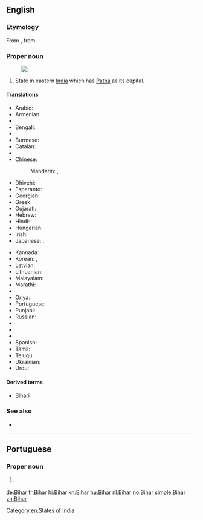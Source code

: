 {{also|bihar}}
==English==
{{wikipedia}}

===Etymology===
From {{etyl|hi|en}} {{term|बिहार|tr=Bihār|lang=hi}}, from {{etyl|sa|en}} {{term|विहार|tr=vihāra|lang=sa||temple; monastery}}.

===Proper noun===
{{en-proper noun}}
[[Image:Bihar in India (disputed hatched).svg|thumb|]]

# State in eastern [[India]] which has [[Patna]] as its capital.

====Translations====
{{trans-top|a state in eastern India}}
* Arabic: {{t|ar|بيهار|m|tr=bīhār}}
* Armenian: {{t|hy|Բիհար|tr=Bihar}}
* {{trreq|as}}
* Bengali: {{t|bn|বিহার|tr=Bihar|sc=Beng}}
* {{trreq|bg}}
* Burmese: {{t|my|ဗီဟာ|sc=Mymr}}
* Catalan: {{t|ca|Bihar}}
* {{trreq|hne}}
* Chinese:
*: Mandarin: {{t+|cmn|比哈爾邦|sc=Hani}}, {{t|cmn|比哈尔邦|tr=Bǐhā'ěr-bāng|sc=Hani}}
* Dhivehi: {{t|dv|ބިހާރު|sc=Thaa|tr=bihāru}}
* Esperanto: {{t|eo|Biharo}}
* Georgian: {{t|ka|ბიჰარი|sc=Geor}}
* Greek: {{t+|el|Μπιχάρ|sc=Grek}}
* Gujarati: {{t|gu|બિહાર|sc=Gujr|tr=bihār}}
* Hebrew: {{t|he|ביהר}}
* Hindi: {{t+|hi|बिहार|tr=bihār}}
* Hungarian: {{t+|hu|Bihár}}
* Irish: {{t|ga|Biohár|m}}
* Japanese: {{t|ja|ビハール州|tr=Bihāru-shū}}, {{t|ja|ビハール|tr=Bihāru}}
{{trans-mid}}
* Kannada: {{t|kn|ಬಿಹಾರ|sc=Knda|tr=bihāra}}
* Korean: {{t|ko|비하르 주|tr=Bihareu ju|sc=Hang}}, {{t|ko|비하르|tr=Bihareu|sc=Hang}}
* Latvian: {{t|lv|Bihāra}}
* Lithuanian: {{t|lt|Biharas}}
* Malayalam: {{t|ml|ബിഹാർ|sc=Mlym|tr=bihāṟ}}
* Marathi: {{t|mr|बिहार|sc=Deva|tr=bihār}}
* {{trreq|lus}}
* Oriya: {{t|or|ବିହାର|sc=Orya|tr=}}
* Portuguese: {{t|pt|Bihar|m}}
* Punjabi: {{t|pa|ਬਿਹਾਰ|sc=Guru|tr=bihār}}
* Russian: {{t|ru|Бихар|m|tr=Bixár}}
* {{trreq|sat}}
* {{trreq|sip}}
* {{trreq|si}}
* Spanish: {{t|es|Bihar}}
* Tamil: {{t|ta|பீகார்|sc=Taml|tr=pīkār}}
* Telugu: {{t+|te|బీహార్|tr=bīhār}}
* Ukrainian: {{t|uk|Біхар|sc=Cyrl}}
* Urdu: {{t|ur|بہار|tr=bihār}}
{{trans-bottom}}

====Derived terms====
* [[Bihari]]

===See also===
* {{list:states of India/en}}

[[Category:en:States of India]]

----

==Portuguese==

===Proper noun===
{{pt-proper noun|m}}

# {{l/en|Bihar}} {{gloss|a state in eastern India}}

[[de:Bihar]]
[[fr:Bihar]]
[[hi:Bihar]]
[[kn:Bihar]]
[[hu:Bihar]]
[[nl:Bihar]]
[[no:Bihar]]
[[simple:Bihar]]
[[zh:Bihar]]